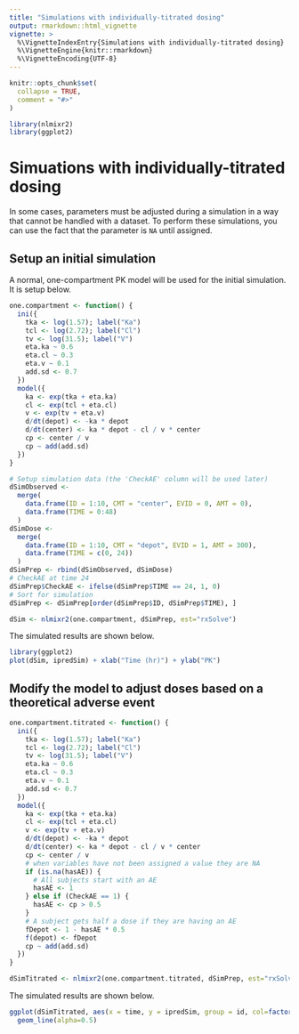 ```yaml
---
title: "Simulations with individually-titrated dosing"
output: rmarkdown::html_vignette
vignette: >
  %\VignetteIndexEntry{Simulations with individually-titrated dosing}
  %\VignetteEngine{knitr::rmarkdown}
  %\VignetteEncoding{UTF-8}
---
```


```r
knitr::opts_chunk$set(
  collapse = TRUE,
  comment = "#>"
)
```

```r
library(nlmixr2)
library(ggplot2)
```

# Simuations with individually-titrated dosing

In some cases, parameters must be adjusted during a simulation in a
way that cannot be handled with a dataset.  To perform these
simulations, you can use the fact that the parameter is `NA` until
assigned.

## Setup an initial simulation

A normal, one-compartment PK model will be used for the initial simulation.  It
is setup below.

```r
one.compartment <- function() {
  ini({
    tka <- log(1.57); label("Ka")
    tcl <- log(2.72); label("Cl")
    tv <- log(31.5); label("V")
    eta.ka ~ 0.6
    eta.cl ~ 0.3
    eta.v ~ 0.1
    add.sd <- 0.7
  })
  model({
    ka <- exp(tka + eta.ka)
    cl <- exp(tcl + eta.cl)
    v <- exp(tv + eta.v)
    d/dt(depot) <- -ka * depot
    d/dt(center) <- ka * depot - cl / v * center
    cp <- center / v
    cp ~ add(add.sd)
  })
}

# Setup simulation data (the 'CheckAE' column will be used later)
dSimObserved <-
  merge(
    data.frame(ID = 1:10, CMT = "center", EVID = 0, AMT = 0),
    data.frame(TIME = 0:48)
  )
dSimDose <-
  merge(
    data.frame(ID = 1:10, CMT = "depot", EVID = 1, AMT = 300),
    data.frame(TIME = c(0, 24))
  )
dSimPrep <- rbind(dSimObserved, dSimDose)
# CheckAE at time 24
dSimPrep$CheckAE <- ifelse(dSimPrep$TIME == 24, 1, 0)
# Sort for simulation
dSimPrep <- dSimPrep[order(dSimPrep$ID, dSimPrep$TIME), ]

dSim <- nlmixr2(one.compartment, dSimPrep, est="rxSolve")
```

The simulated results are shown below.

```r
library(ggplot2)
plot(dSim, ipredSim) + xlab("Time (hr)") + ylab("PK")
```

## Modify the model to adjust doses based on a theoretical adverse event

```r
one.compartment.titrated <- function() {
  ini({
    tka <- log(1.57); label("Ka")
    tcl <- log(2.72); label("Cl")
    tv <- log(31.5); label("V")
    eta.ka ~ 0.6
    eta.cl ~ 0.3
    eta.v ~ 0.1
    add.sd <- 0.7
  })
  model({
    ka <- exp(tka + eta.ka)
    cl <- exp(tcl + eta.cl)
    v <- exp(tv + eta.v)
    d/dt(depot) <- -ka * depot
    d/dt(center) <- ka * depot - cl / v * center
    cp <- center / v
    # when variables have not been assigned a value they are NA
    if (is.na(hasAE)) { 
      # All subjects start with an AE
      hasAE <- 1
    } else if (CheckAE == 1) {
      hasAE <- cp > 0.5
    }
    # A subject gets half a dose if they are having an AE
    fDepot <- 1 - hasAE * 0.5
    f(depot) <- fDepot
    cp ~ add(add.sd)
  })
}

dSimTitrated <- nlmixr2(one.compartment.titrated, dSimPrep, est="rxSolve")
```

The simulated results are shown below.

```r
ggplot(dSimTitrated, aes(x = time, y = ipredSim, group = id, col=factor(hasAE))) +
  geom_line(alpha=0.5)
```
